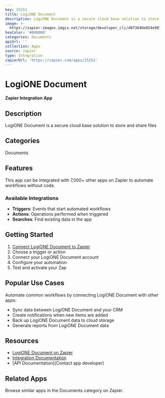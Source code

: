 ```yaml
---
key: 25251
title: LogiONE Document
description: LogiONE Document is a secure cloud base solution to store and share files
image: >-
  https://zapier-images.imgix.net/storage/developer_cli/d0f3640e054e907b156f721e02de9162.png?auto=format%2Ccompress&ixlib=python-3.0.0&q=50
hexColor: '#000000'
categories: Documents
apiUrl: ''
collection: Apps
source: zapier
type: Integration
zapierUrl: 'https://zapier.com/apps/25251'
---
```

# LogiONE Document

**Zapier Integration App**

## Description

LogiONE Document is a secure cloud base solution to store and share files

## Categories

Documents

## Features

This app can be integrated with 7,000+ other apps on Zapier to automate workflows without code.

### Available Integrations

- **Triggers**: Events that start automated workflows
- **Actions**: Operations performed when triggered
- **Searches**: Find existing data in the app

## Getting Started

1. [Connect LogiONE Document to Zapier](https://zapier.com/apps/25251)
2. Choose a trigger or action
3. Connect your LogiONE Document account
4. Configure your automation
5. Test and activate your Zap

## Popular Use Cases

Automate common workflows by connecting LogiONE Document with other apps:

- Sync data between LogiONE Document and your CRM
- Create notifications when new items are added
- Back up LogiONE Document data to cloud storage
- Generate reports from LogiONE Document data

## Resources

- [LogiONE Document on Zapier](https://zapier.com/apps/25251)
- [Integration Documentation](https://zapier.com/apps/25251/integrations)
- [API Documentation](Contact app developer)

## Related Apps

Browse similar apps in the Documents category on Zapier.
